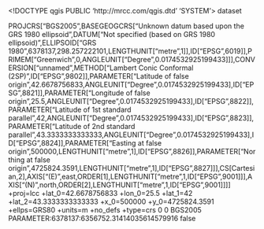 <!DOCTYPE qgis PUBLIC 'http://mrcc.com/qgis.dtd' 'SYSTEM'>
<qgis version="3.40.0-Bratislava">
  <identifier></identifier>
  <parentidentifier></parentidentifier>
  <language></language>
  <type>dataset</type>
  <title></title>
  <abstract></abstract>
  <links/>
  <dates/>
  <fees></fees>
  <encoding></encoding>
  <crs>
    <spatialrefsys nativeFormat="Wkt">
      <wkt>PROJCRS["BGS2005",BASEGEOGCRS["Unknown datum based upon the GRS 1980 ellipsoid",DATUM["Not specified (based on GRS 1980 ellipsoid)",ELLIPSOID["GRS 1980",6378137,298.257222101,LENGTHUNIT["metre",1]],ID["EPSG",6019]],PRIMEM["Greenwich",0,ANGLEUNIT["Degree",0.0174532925199433]]],CONVERSION["unnamed",METHOD["Lambert Conic Conformal (2SP)",ID["EPSG",9802]],PARAMETER["Latitude of false origin",42.6678756833,ANGLEUNIT["Degree",0.0174532925199433],ID["EPSG",8821]],PARAMETER["Longitude of false origin",25.5,ANGLEUNIT["Degree",0.0174532925199433],ID["EPSG",8822]],PARAMETER["Latitude of 1st standard parallel",42,ANGLEUNIT["Degree",0.0174532925199433],ID["EPSG",8823]],PARAMETER["Latitude of 2nd standard parallel",43.3333333333333,ANGLEUNIT["Degree",0.0174532925199433],ID["EPSG",8824]],PARAMETER["Easting at false origin",500000,LENGTHUNIT["metre",1],ID["EPSG",8826]],PARAMETER["Northing at false origin",4725824.3591,LENGTHUNIT["metre",1],ID["EPSG",8827]]],CS[Cartesian,2],AXIS["(E)",east,ORDER[1],LENGTHUNIT["metre",1,ID["EPSG",9001]]],AXIS["(N)",north,ORDER[2],LENGTHUNIT["metre",1,ID["EPSG",9001]]]]</wkt>
      <proj4>+proj=lcc +lat_0=42.6678756833 +lon_0=25.5 +lat_1=42 +lat_2=43.3333333333333 +x_0=500000 +y_0=4725824.3591 +ellps=GRS80 +units=m +no_defs +type=crs</proj4>
      <srsid>0</srsid>
      <srid>0</srid>
      <authid></authid>
      <description>BGS2005</description>
      <projectionacronym></projectionacronym>
      <ellipsoidacronym>PARAMETER:6378137:6356752.31414035614579916</ellipsoidacronym>
      <geographicflag>false</geographicflag>
    </spatialrefsys>
  </crs>
  <extent/>
</qgis>
